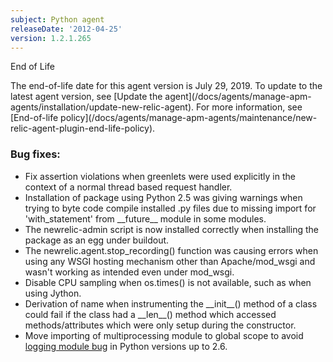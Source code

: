 ```yaml
---
subject: Python agent
releaseDate: '2012-04-25'
version: 1.2.1.265
---
```


End of Life

<Callout variant="important">
  The end-of-life date for this agent version is July 29, 2019. To update to the latest agent version, see [Update the agent](/docs/agents/manage-apm-agents/installation/update-new-relic-agent). For more information, see [End-of-life policy](/docs/agents/manage-apm-agents/maintenance/new-relic-agent-plugin-end-life-policy).
</Callout>

### Bug fixes:

* Fix assertion violations when greenlets were used explicitly in the context of a normal thread based request handler.
* Installation of package using Python 2.5 was giving warnings when trying to byte code compile installed .py files due to missing import for 'with_statement' from \_\_future\_\_ module in some modules.
* The newrelic-admin script is now installed correctly when installing the package as an egg under buildout.
* The newrelic.agent.stop_recording() function was causing errors when using any WSGI hosting mechanism other than Apache/mod_wsgi and wasn't working as intended even under mod_wsgi.
* Disable CPU sampling when os.times() is not available, such as when using Jython.
* Derivation of name when instrumenting the \_\_init\_\_() method of a class could fail if the class had a \_\_len\_\_() method which accessed methods/attributes which were only setup during the constructor.
* Move importing of multiprocessing module to global scope to avoid [logging module bug](http://bugs.python.org/issue8200) in Python versions up to 2.6.
